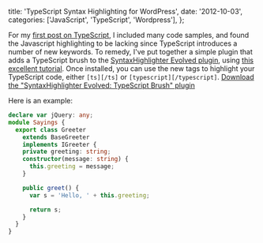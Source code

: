 
  title: 'TypeScript Syntax Highlighting for WordPress',
  date: '2012-10-03',
  categories: ['JavaScript', 'TypeScript', 'Wordpress'],
};


For my [first post on TypeScript][1], I included many code samples, and found the Javascript highlighting to be lacking since TypeScript introduces a number of new keywords. To remedy, I've put together a simple plugin that adds a TypeScript brush to the [SyntaxHighlighter Evolved plugin][2], using [this excellent tutorial][3]. Once installed, you can use the new tags to highlight your TypeScript code, either `[ts][/ts]` or `[typescript][/typescript]`.
[Download the "SyntaxHighlighter Evolved: TypeScript Brush" plugin][4]

<!-- more -->

Here is an example:

```typescript
declare var jQuery: any;
module Sayings {
  export class Greeter
    extends BaseGreeter
    implements IGreeter {
    private greeting: string;
    constructor(message: string) {
      this.greeting = message;
    }

    public greet() {
      var s = 'Hello, ' + this.greeting;

      return s;
    }
  }
}
```

[1]: http://ianobermiller.com/blog/2012/10/01/typescript-highlights/
[2]: http://wordpress.org/extend/plugins/syntaxhighlighter/
[3]: http://www.viper007bond.com/wordpress-plugins/syntaxhighlighter/adding-a-new-brush-language/
[4]: http://ianobermiller.com/wp-content/uploads/2012/10/SyntaxHighlighter-Evolved-TypeScript-Brush.zip
